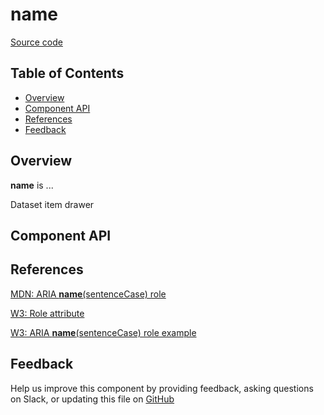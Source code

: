 
# **name**

[Source code](<https://github.com/leemonade/bubbles/tree/main/packages/components/leemons-dataset/DatasetItemDrawer>)

## Table of Contents

<!-- START doctoc generated TOC please keep comment here to allow auto update -->
<!-- DON'T EDIT THIS SECTION, INSTEAD RE-RUN doctoc TO UPDATE -->

- [Overview](#overview)
- [Component API](#component-api)
- [References](#references)
- [Feedback](#feedback)

## Overview

**name** is ...

<ThemeProvider>
  <DatasetItemDrawer>Dataset item drawer</DatasetItemDrawer>
</ThemeProvider>

## Component API

<Preview>
  <Story id="atoms-leemons-dataset-dataset-item-drawer--playground" />
</Preview>

<Props of={DatasetItemDrawer} />

## References

[MDN: ARIA **name**(sentenceCase) role](<https://developer.mozilla.org/en-US/docs/Web/Accessibility/ARIA/Roles/dataset-item-drawer_role>)

[W3: Role attribute](https://www.w3.org/WAI/PF/HTML/wiki/RoleAttribute)

[W3: ARIA **name**(sentenceCase) role example](<https://www.w3.org/TR/2016/WD-wai-aria-practices-1.1-20160317/examples/dataset-item-drawer/dataset-item-drawer.html>)

## Feedback

Help us improve this component by providing feedback, asking questions on Slack, or updating this file on
[GitHub](<https://github.com/leemonade/bubbles/edit/main/packages/components/leemons-dataset/DatasetItemDrawer.mdx>)
